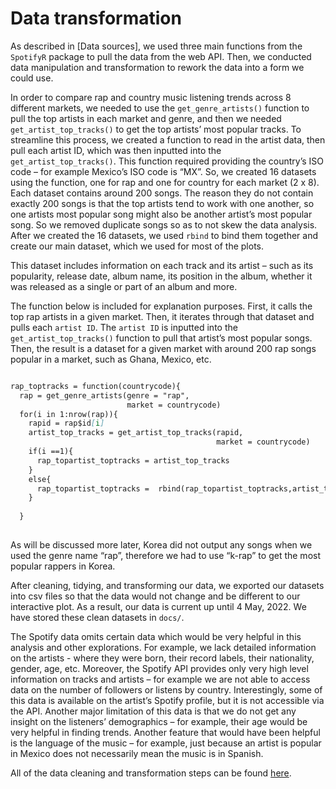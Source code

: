 # Data transformation

As described in [Data sources], we used three main functions from the `SpotifyR` package to pull the data from the web API. Then, we conducted data manipulation and transformation to rework the data into a form we could use. 

In order to compare rap and country music listening trends across 8 different markets, we needed to use the `get_genre_artists()` function to pull the top artists in each market and genre, and then we needed `get_artist_top_tracks()` to get the top artists' most popular tracks. To streamline this process, we created a function to read in the artist data, then pull each artist ID, which was then inputted into the `get_artist_top_tracks()`. This function required providing the country's ISO code -- for example Mexico's ISO code is "MX". So, we created 16 datasets using the function, one for rap and one for country for each market (2 x 8). Each dataset contains around 200 songs. The reason they do not contain exactly 200 songs is that the top artists tend to work with one another, so one artists most popular song might also be another artist's most popular song. So we removed duplicate songs so as to not skew the data analysis. After we created the 16 datasets, we used `rbind` to bind them together and create our main dataset, which we used for most of the plots. 

This dataset includes information on each track and its artist -- such as its popularity, release date, album name, its position in the album, whether it was released as a single or part of an album and more. 

The function below is included for explanation purposes. First, it calls the top rap artists in a given market. Then, it iterates through that dataset and pulls each `artist ID`. The `artist ID` is inputted into the `get_artist_top_tracks()` function to pull that artist's most popular songs. Then, the result is a dataset for a given market with around 200 rap songs popular in a market, such as Ghana, Mexico, etc.

````md

rap_toptracks = function(countrycode){
  rap = get_genre_artists(genre = "rap",
                          market = countrycode)
  for(i in 1:nrow(rap)){
    rapid = rap$id[i]
    artist_top_tracks = get_artist_top_tracks(rapid,
                                              market = countrycode)
    if(i ==1){
      rap_topartist_toptracks = artist_top_tracks
    }
    else{
      rap_topartist_toptracks =  rbind(rap_topartist_toptracks,artist_top_tracks)
    }
    
  }
  
````


As will be discussed more later, Korea did not output any songs when we used the genre name "rap", therefore we had to use "k-rap" to get the most popular rappers in Korea.


After cleaning, tidying, and transforming our data, we exported our datasets into csv files so that the data would not change and be different to our interactive plot. As a result, our data is current up until 4 May, 2022. We have stored these clean datasets in `docs/`. 


The Spotify data omits certain data which would be very helpful in this analysis and other explorations. For example, we lack detailed information on the artists - where they were born, their record labels, their nationality, gender, age,  etc. Moreover, the Spotify API provides only very high level information on tracks and artists -- for example we are not able to access data on the number of followers or listens by country. Interestingly, some of this data is available on the artist's Spotify profile, but it is not accessible via the API. Another major limitation of this data is that we do not get any insight on the listeners' demographics -- for example, their age would be very helpful in finding trends. Another feature that would have been helpful is the language of the music -- for example, just because an artist is popular in Mexico does not necessarily mean the music is in Spanish. 

All of the data cleaning and transformation steps can be found [here](https://github.com/sebycart/Spotify/blob/main/Clean%20Code.R).








